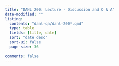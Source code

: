 ```yaml
---
title: "DANL 200: Lecture - Discussion and Q & A"
date-modified: ""
listing:
  contents: "danl-qa/danl-200*.qmd"
  type: table
  fields: [title, date]
  sort: "date desc"
  sort-ui: false
  page-size: 36
  
comments: false
---
```


